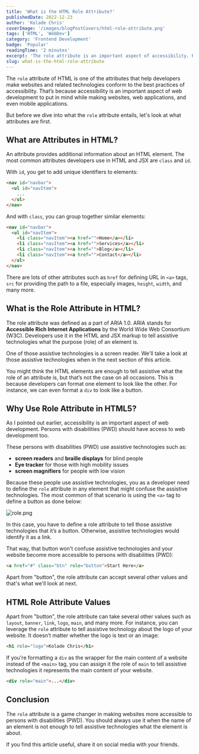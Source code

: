 ```yaml
---
title: 'What is the HTML Role Attribute?'
publishedDate: 2022-12-23
author: 'Kolade Chris'
coverImage: '/images/blogPostCovers/html-role-attribute.png'
tags: ['HTML', 'WebDev']
category: 'Frontend Development'
badge: 'Popular'
readingTime: '2 minutes'
excerpt: 'The role attribute is an important aspect of accessibility. Reading more about it in this article.'
slug: what-is-the-html-role-attribute
---
```



The `role` attribute of HTML is one of the attributes that help developers make websites and related technologies conform to the best practices of accessibility. That’s because accessibility is an important aspect of web development to put in mind while making websites, web applications, and even mobile applications.

But before we dive into what the `role` attribute entails, let's look at what attributes are first.

## What are Attributes in HTML?

An attribute provides additional information about an HTML element. The most common attributes developers use in HTML and JSX are `class` and `id`.

With `id`, you get to add unique identifiers to elements:

```html
<nav id="navbar">
  <ul id="navItem">
    ...
  </ul>
</nav>
```

And with `class`, you can group together similar elements:

```html
<nav id="navbar">
  <ul id="navItem">
    <li class="navItem"><a href="">Home</a></li>
    <li class="navItem"><a href="">Services</a></li>
    <li class="navItem"><a href="">Blog</a></li>
    <li class="navItem"><a href="">Contact</a></li>
  </ul>
</nav>
```

There are lots of other attributes such as `href` for defining URL in `<a>` tags, `src` for providing the path to a file, especially images, `height`, `width`, and many more.

## What is the Role Attribute in HTML?

The role attribute was defined as a part of ARIA 1.0. ARIA stands for **Accessible Rich Internet Applications** by the World Wide Web Consortium (W3C). Developers use it in the HTML and JSX markup to tell assistive technologies what the purpose (role) of an element is.

One of those assistive technologies is a screen reader. We'll take a look at those assistive technologies when in the next section of this article.

You might think the HTML elements are enough to tell assistive what the role of an attribute is, but that’s not the case on all occasions. This is because developers can format one element to look like the other. For instance, we can even format a `div` to look like a button.

<NewsletterFrameInPost />

## Why Use Role Attribute in HTML5?

As I pointed out earlier, accessibility is an important aspect of web development. Persons with disabilities (PWD) should have access to web development too.

These persons with disabilities (PWD) use assistive technologies such as:

- **screen readers** and **braille displays** for blind people
- **Eye tracker** for those with high mobility issues
- **screen magnifiers** for people with low vision

Because these people use assistive technologies, you as a developer need to define the `role` attribute in any element that might confuse the assistive technologies. The most common of that scenario is using the `<a>` tag to define a button as done below:

![role.png](https://media.graphassets.com/GTaxshrjRAqvKU16s4Iq)

In this case, you have to define a role attribute to tell those assistive technologies that it’s a button. Otherwise, assistive technologies would identify it as a link.

That way, that button won't confuse assistive technologies and your website become more accessible to persons with disabilities (PWD):

```html
<a href="#" class="btn" role="button">Start Here</a>
```

Apart from "button", the role attribute can accept several other values and that's what we'll look at next.

## HTML Role Attribute Values

Apart from "button", the role attribute can take several other values such as `layout`, `banner`, `link`, `logo`, `main`, and many more.
For instance, you can leverage the `role` attribute to tell assistive technology about the logo of your website. It doesn’t matter whether the logo is text or an image:

```html
<h1 role="logo">Kolade Chris</h1>
```

If you're formatting a `div` as the wrapper for the main content of a website instead of the `<main>` tag, you can assign it the role of `main` to tell assistive technologies it represents the main content of your website.

```html
<div role="main">...</div>
```

## Conclusion

The `role` attribute is a game changer in making websites more accessible to persons with disabilities (PWD). You should always use it when the name of an element is not enough to tell assistive technologies what the element is about.

If you find this article useful, share it on social media with your friends.
